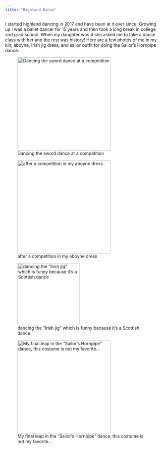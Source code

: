 ```yaml
---
title: "Highland Dance"
---
```


I started highland dancing in 2017 and have been at it ever since. Growing up I was a ballet dancer for 15 years and then took a long break in college and grad school. When my daughter was 4 she asked me to take a dance class with her and the rest was history! Here are a few photos of me in my kilt, aboyne, Irish jig dress, and sailor outfit for doing the Sailor's Hornpipe dance.

::: {layout-nrow="2"}
![Dancing the sword dance at a competition](images/JessHighland.jpeg){fig-align="center" width="300"}

![after a competition in my aboyne dress](images/Jessicaaboyne.jpg){fig-align="center" width="300"}

![dancing the "Irish jig" which is funny because it's a Scottish dance](images/JigDress.png){fig-align="center" width="200"}

![My final leap in the "Sailor's Hornpipe" dance, this costume is not my favorite...](images/sailorleap.png){fig-align="center" width="300"}
:::
